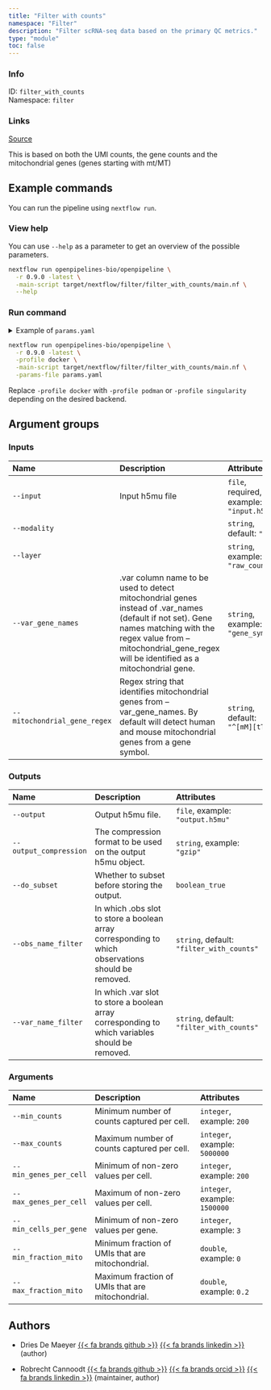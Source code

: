 ```yaml
---
title: "Filter with counts"
namespace: "Filter"
description: "Filter scRNA-seq data based on the primary QC metrics."
type: "module"
toc: false
---
```


::: {.column-margin}

### Info

ID: `filter_with_counts`  
Namespace: `filter`

### Links
[Source](https://github.com/openpipelines-bio/openpipeline/blob/0.9.0/./src/filter/filter_with_counts){.btn-action .btn-sm .btn-info .btn role="button"}

:::


This is based on both the UMI counts, the gene counts 
and the mitochondrial genes (genes starting with mt/MT)

## Example commands

You can run the pipeline using `nextflow run`.

### View help

You can use `--help` as a parameter to get an overview of the possible parameters.

```bash
nextflow run openpipelines-bio/openpipeline \
  -r 0.9.0 -latest \
  -main-script target/nextflow/filter/filter_with_counts/main.nf \
  --help
```

### Run command

<details>
<summary>Example of `params.yaml`</summary>
```yaml

```
</details>

```bash
nextflow run openpipelines-bio/openpipeline \
  -r 0.9.0 -latest \
  -profile docker \
  -main-script target/nextflow/filter/filter_with_counts/main.nf \
  -params-file params.yaml
```

:::{.callout-note}
Replace `-profile docker` with `-profile podman` or `-profile singularity` depending on the desired backend.
:::

## Argument groups

### Inputs

|Name                         |Description                                                                                                                                                                                                                 |Attributes                                |
|:----------------------------|:---------------------------------------------------------------------------------------------------------------------------------------------------------------------------------------------------------------------------|:-----------------------------------------|
|`--input`                    |Input h5mu file                                                                                                                                                                                                             |`file`, required, example: `"input.h5mu"` |
|`--modality`                 |                                                                                                                                                                                                                            |`string`, default: `"rna"`                |
|`--layer`                    |                                                                                                                                                                                                                            |`string`, example: `"raw_counts"`         |
|`--var_gene_names`           |.var column name to be used to detect mitochondrial genes instead of .var_names (default if not set).  Gene names matching with the regex value from --mitochondrial_gene_regex will be identified as a mitochondrial gene. |`string`, example: `"gene_symbol"`        |
|`--mitochondrial_gene_regex` |Regex string that identifies mitochondrial genes from --var_gene_names. By default will detect human and mouse mitochondrial genes from a gene symbol.                                                                      |`string`, default: `"^[mM][tT]-"`         |


### Outputs

|Name                   |Description                                                                                        |Attributes                                |
|:----------------------|:--------------------------------------------------------------------------------------------------|:-----------------------------------------|
|`--output`             |Output h5mu file.                                                                                  |`file`, example: `"output.h5mu"`          |
|`--output_compression` |The compression format to be used on the output h5mu object.                                       |`string`, example: `"gzip"`               |
|`--do_subset`          |Whether to subset before storing the output.                                                       |`boolean_true`                            |
|`--obs_name_filter`    |In which .obs slot to store a boolean array corresponding to which observations should be removed. |`string`, default: `"filter_with_counts"` |
|`--var_name_filter`    |In which .var slot to store a boolean array corresponding to which variables should be removed.    |`string`, default: `"filter_with_counts"` |


### Arguments

|Name                   |Description                                      |Attributes                    |
|:----------------------|:------------------------------------------------|:-----------------------------|
|`--min_counts`         |Minimum number of counts captured per cell.      |`integer`, example: `200`     |
|`--max_counts`         |Maximum number of counts captured per cell.      |`integer`, example: `5000000` |
|`--min_genes_per_cell` |Minimum of non-zero values per cell.             |`integer`, example: `200`     |
|`--max_genes_per_cell` |Maximum of non-zero values per cell.             |`integer`, example: `1500000` |
|`--min_cells_per_gene` |Minimum of non-zero values per gene.             |`integer`, example: `3`       |
|`--min_fraction_mito`  |Minimum fraction of UMIs that are mitochondrial. |`double`, example: `0`        |
|`--max_fraction_mito`  |Maximum fraction of UMIs that are mitochondrial. |`double`, example: `0.2`      |

## Authors


  * Dries De Maeyer [{{< fa brands github >}}](https://github.com/ddemaeyer) [{{< fa brands linkedin >}}](https://linkedin.com/in/dries-de-maeyer-b46a814) (author)

  * Robrecht Cannoodt [{{< fa brands github >}}](https://github.com/rcannood) [{{< fa brands orcid >}}](https://orcid.org/0000-0003-3641-729X) [{{< fa brands linkedin >}}](https://linkedin.com/in/robrechtcannoodt) (maintainer, author)
